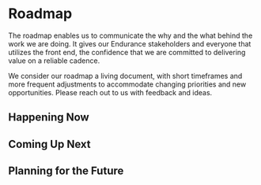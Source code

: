 
# Roadmap
The roadmap enables us to communicate the why and the what behind the work we are doing. It gives our Endurance stakeholders and everyone that utilizes the front end, the confidence that we are committed to delivering value on a reliable cadence.

We consider our roadmap a living document, with short timeframes and more frequent adjustments to accommodate changing priorities and new opportunities. Please reach out to us with feedback and ideas.

## Happening Now 


## Coming Up Next


## Planning for the Future
